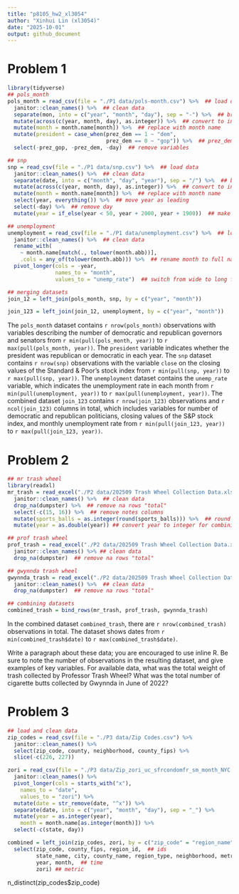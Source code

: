 ```yaml
---
title: "p8105_hw2_xl3054"
author: "Xinhui Lin (xl3054)"
date: "2025-10-01"
output: github_document
---
```


# Problem 1
```r
library(tidyverse)
## pols_month
pols_month = read_csv(file = "./P1 data/pols-month.csv") %>%  ## load data
  janitor::clean_names() %>%  ## clean data
  separate(mon, into = c("year", "month", "day"), sep = "-") %>%  ## break up variable
  mutate(across(c(year, month, day), as.integer)) %>%  ## convert to integers
  mutate(month = month.name[month]) %>%  ## replace with month name
  mutate(president = case_when(prez_dem == 1 ~ "dem", 
                               prez_dem == 0 ~ "gop")) %>%  ## prez_dem and prez_gop into president
  select(-prez_gop, -prez_dem, -day)  ## remove variables

## snp
snp = read_csv(file = "./P1 data/snp.csv") %>%  ## load data
  janitor::clean_names() %>%  ## clean data
  separate(date, into = c("month", "day", "year"), sep = "/") %>%  ## break up variable
  mutate(across(c(year, month, day), as.integer)) %>%  ## convert to integers
  mutate(month = month.name[month]) %>%  ## replace with month name
  select(year, everything()) %>%  ## move year as leading
  select(-day) %>%  ## remove day
  mutate(year = if_else(year < 50, year + 2000, year + 1900))  ## make year consistent with previous

## unemployment
unemployment = read_csv(file = "./P1 data/unemployment.csv") %>%  ## load data
  janitor::clean_names() %>%  ## clean data
  rename_with(
    ~ month.name[match(., tolower(month.abb))],
    .cols = any_of(tolower(month.abb))) %>%  ## rename month to full names
  pivot_longer(cols = -year, 
               names_to = "month", 
               values_to = "unemp_rate")  ## switch from wide to long format

## merging datasets
join_12 = left_join(pols_month, snp, by = c("year", "month"))

join_123 = left_join(join_12, unemployment, by = c("year", "month"))
```

The `pols_month` dataset contains `r nrow(pols_month)` observations with variables describing the number of democratic and republican governors and senators from `r min(pull(pols_month, year))` to `r max(pull(pols_month, year))`. The `president` variable indicates whether the president was republican or democratic in each year. The `snp` dataset contains `r nrow(snp)` observations with the variable `close` on the closing values of the Standard & Poor’s stock index from `r min(pull(snp, year))` to `r max(pull(snp, year))`. The `unemployment` dataset contains the `unemp_rate` variable, which indicates the unemployment rate in each month from `r min(pull(unemployment, year))` to `r max(pull(unemployment, year))`. The combined dataset `join_123` contains `r nrow(join_123)` observations and `r ncol(join_123)` columns in total, which includes variables for number of democratic and republican politicians, closing values of the S&P stock index, and monthly unemployment rate from `r min(pull(join_123, year))` to `r max(pull(join_123, year))`.


# Problem 2
```r
## mr trash wheel
library(readxl)
mr_trash = read_excel("./P2 data/202509 Trash Wheel Collection Data.xlsx", sheet = 1, skip = 1) %>%  ## load data
  janitor::clean_names() %>%  ## clean data
  drop_na(dumpster) %>%  ## remove na rows "total"
  select(-c(15, 16)) %>%  ## remove notes columns
  mutate(sports_balls = as.integer(round(sports_balls))) %>%  ## round & convert
  mutate(year = as.double(year)) ## convert year to integer for combining

## prof trash wheel
prof_trash = read_excel("./P2 data/202509 Trash Wheel Collection Data.xlsx", sheet = 2, skip = 1) %>%  ## load data
  janitor::clean_names() %>% ## clean data
  drop_na(dumpster)  ## remove na rows "total"

## gwynnda trash wheel
gwynnda_trash = read_excel("./P2 data/202509 Trash Wheel Collection Data.xlsx", sheet = 4, skip = 1) %>%  ## load data
  janitor::clean_names() %>%  ## clean data
  drop_na(dumpster)  ## remove na rows "total"

## combining datasets
combined_trash = bind_rows(mr_trash, prof_trash, gwynnda_trash)
```


In the combined dataset `combined_trash`, there are `r nrow(combined_trash)` observations in total. The dataset shows dates from `r min(combined_trash$date)` to `r max(combined_trash$date)`.




########## Write a paragraph about these data; you are encouraged to use inline R. Be sure to note the number of observations in the resulting dataset, and give examples of key variables. For available data, what was the total weight of trash collected by Professor Trash Wheel? What was the total number of cigarette butts collected by Gwynnda in June of 2022?

 


# Problem 3
```r
## load and clean data
zip_codes = read_csv(file = "./P3 data/Zip Codes.csv") %>% 
  janitor::clean_names() %>% 
  select(zip_code, county, neighborhood, county_fips) %>% 
  slice(-c(226, 227))

zori = read_csv(file = "./P3 data/Zip_zori_uc_sfrcondomfr_sm_month_NYC.csv") %>% 
  janitor::clean_names() %>% 
  pivot_longer(cols = starts_with("x"),
    names_to = "date",
    values_to = "zori") %>% 
  mutate(date = str_remove(date, "^x")) %>% 
  separate(date, into = c("year", "month", "day"), sep = "_") %>% 
  mutate(year = as.integer(year),
    month = month.name[as.integer(month)]) %>%
  select(-c(state, day))

combined = left_join(zip_codes, zori, by = c("zip_code" = "region_name")) %>% 
  select(zip_code, county_fips, region_id,  ## ids
         state_name, city, county_name, region_type, neighborhood, metro, size_rank,  ## geographic
         year, month,  ## time
         zori) ## metric
```




n_distinct(zip_codes$zip_code)



